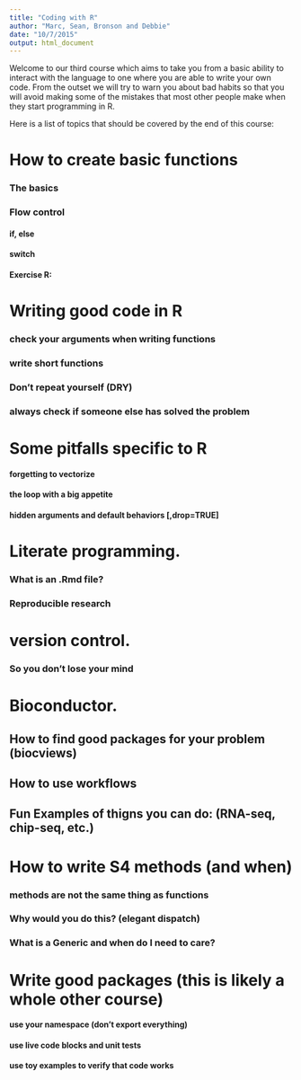 ```yaml
---
title: "Coding with R"
author: "Marc, Sean, Bronson and Debbie"
date: "10/7/2015"
output: html_document
---
```


Welcome to our third course which aims to take you from a basic ability to interact with the language to one where you are able to write your own code.  From the outset we will try to warn you about bad habits so that you will avoid making some of the mistakes that most other people make when they start programming in R.

Here is a list of topics that should be covered by the end of this course:


# How to create basic functions
### The basics

### Flow control

#### if, else
#### switch

#### __Exercise R:__ 

# Writing good code in R
### check your arguments when writing functions
### write short functions
### Don't repeat yourself (DRY)
### always check if someone else has solved the problem


# Some pitfalls specific to R
#### forgetting to vectorize
#### the loop with a big appetite
#### hidden arguments and default behaviors [,drop=TRUE]


# Literate programming.
### What is an .Rmd file?
### Reproducible research


# version control.
### So you don't lose your mind



# Bioconductor. 
## How to find good packages for your problem (biocviews)

## How to use workflows


## Fun Examples of thigns you can do: (RNA-seq, chip-seq, etc.)



# How to write S4 methods (and when)
### methods are not the same thing as functions
### Why would you do this? (elegant dispatch)
### What is a Generic and when do I need to care?



# Write good packages (this is likely a whole other course)
#### use your namespace (don't export everything)
#### use live code blocks and unit tests
#### use toy examples to verify that code works
 





